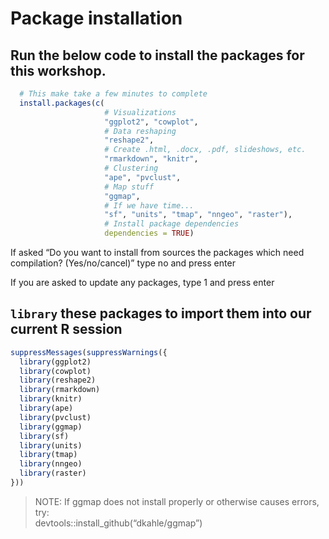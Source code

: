 # Package installation

## Run the below code to install the packages for this workshop.

```r
  # This make take a few minutes to complete
  install.packages(c(
                     # Visualizations
                     "ggplot2", "cowplot",
                     # Data reshaping
                     "reshape2", 
                     # Create .html, .docx, .pdf, slideshows, etc.
                     "rmarkdown", "knitr",
                     # Clustering
                     "ape", "pvclust", 
                     # Map stuff
                     "ggmap", 
                     # If we have time...
                     "sf", "units", "tmap", "nngeo", "raster"), 
                     # Install package dependencies
                     dependencies = TRUE)
```

If asked "Do you want to install from sources the packages which need compilation? (Yes/no/cancel)" type no and press enter

If you are asked to update any packages, type 1 and press enter

## `library` these packages to import them into our current R session

```r
suppressMessages(suppressWarnings({  
  library(ggplot2)
  library(cowplot)
  library(reshape2)
  library(rmarkdown)
  library(knitr)
  library(ape)
  library(pvclust)
  library(ggmap)
  library(sf)
  library(units)
  library(tmap)
  library(nngeo)
  library(raster)
}))
```

>NOTE: If ggmap does not install properly or otherwise causes errors, try:  
devtools::install_github("dkahle/ggmap")
